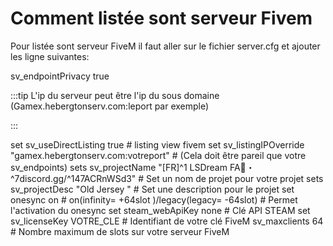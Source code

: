 # Comment listée sont serveur Fivem

Pour listée sont serveur FiveM il faut aller sur le fichier server.cfg et ajouter les ligne suivantes:

sv_endpointPrivacy true

:::tip L'ip du serveur peut être l'ip du sous domaine (Gamex.hebergtonserv.com:leport par exemple)

:::

set sv_useDirectListing true # listing view fivem
set sv_listingIPOverride "gamex.hebergtonserv.com:votreport"  # (Cela doit être pareil que votre sv_endpoints) 
sets sv_projectName "[FR]^1 LSDream FA:nazar_amulet:・^7discord.gg/^147ACRnWSd3" # Set un nom de projet pour votre projet
sets sv_projectDesc "Old Jersey " # Set une description pour le projet
set onesync on # on(infinity= +64slot )/legacy(legacy= -64slot) # Permet l'activation du onesync
set steam_webApiKey none # Clé API STEAM
set sv_licenseKey VOTRE_CLE # Identifiant de votre clé FiveM
sv_maxclients 64 # Nombre maximum de slots sur votre serveur FiveM